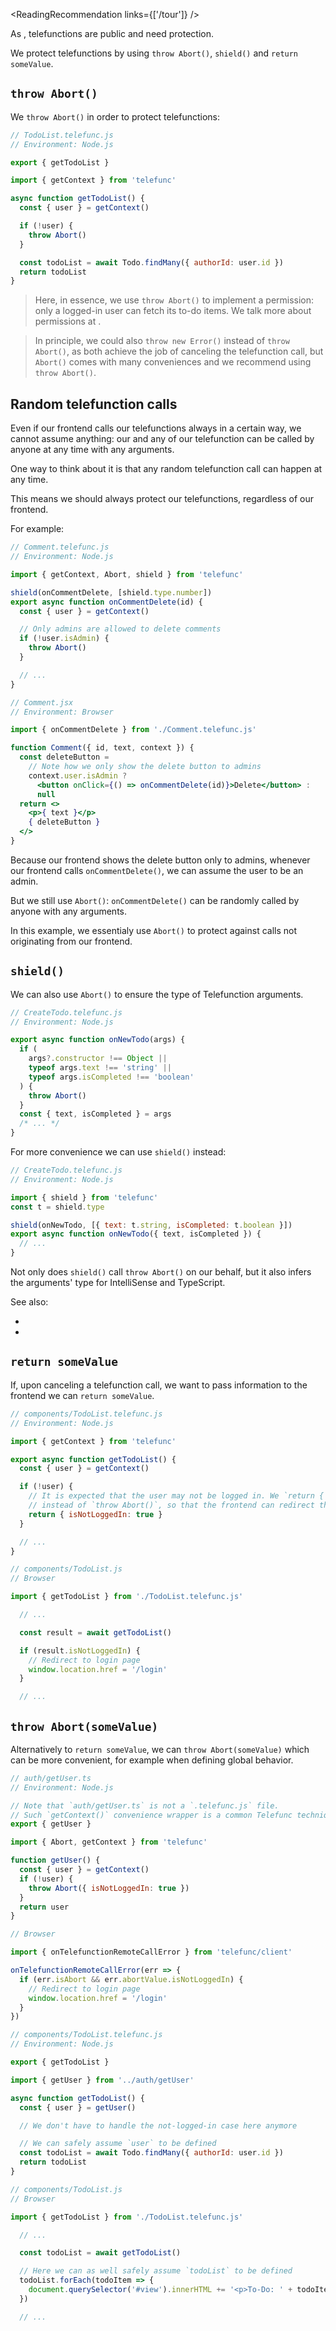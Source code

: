 
<ReadingRecommendation links={['/tour']} />

As <Link text="we have seen in the tour" href="/tour#telefunctions-need-protection" />, telefunctions are public and need protection.

We protect telefunctions by using `throw Abort()`, `shield()` and `return someValue`.

## `throw Abort()`

We `throw Abort()` in order to protect telefunctions:

```js
// TodoList.telefunc.js
// Environment: Node.js

export { getTodoList }

import { getContext } from 'telefunc'

async function getTodoList() {
  const { user } = getContext()

  if (!user) {
    throw Abort()
  }

  const todoList = await Todo.findMany({ authorId: user.id })
  return todoList
}
```

> Here, in essence, we use `throw Abort()` to implement a permission: only a logged-in user can fetch its to-do items.
> We talk more about permissions at <Link href="/permissions" />.

> In principle, we could also `throw new Error()` instead of `throw Abort()`, as both achieve the job of canceling the telefunction call, but `Abort()` comes with many conveniences and we recommend using `throw Abort()`.

## Random telefunction calls

Even if our frontend calls our telefunctions always in a certain way,
we cannot assume anything:
our <Link text="telefunctions are public" href="/tour#telefunctions-need-protection" />
and any of our telefunction can be called by anyone at any time with any arguments.

One way to think about it is that any random telefunction call can happen at any time.

This means we should always protect our telefunctions, regardless of our frontend.

For example:

```js
// Comment.telefunc.js
// Environment: Node.js

import { getContext, Abort, shield } from 'telefunc'

shield(onCommentDelete, [shield.type.number])
export async function onCommentDelete(id) {
  const { user } = getContext()

  // Only admins are allowed to delete comments
  if (!user.isAdmin) {
    throw Abort()
  }

  // ...
}
```

```jsx
// Comment.jsx
// Environment: Browser

import { onCommentDelete } from './Comment.telefunc.js'

function Comment({ id, text, context }) {
  const deleteButton =
    // Note how we only show the delete button to admins
    context.user.isAdmin ?
      <button onClick={() => onCommentDelete(id)}>Delete</button> :
      null
  return <>
    <p>{ text }</p>
    { deleteButton }
  </>
}
```

Because our frontend shows the delete button only to admins,
whenever our frontend calls `onCommentDelete()`,
we can assume the user to be an admin.

But we still use `Abort()`:
`onCommentDelete()` can be randomly called by anyone with any arguments.

In this example, we essentialy use `Abort()` to protect against calls not originating from our frontend.


## `shield()`

We can also use `Abort()` to ensure the type of Telefunction arguments.

```js
// CreateTodo.telefunc.js
// Environment: Node.js

export async function onNewTodo(args) {
  if (
    args?.constructor !== Object ||
    typeof args.text !== 'string' ||
    typeof args.isCompleted !== 'boolean'
  ) {
    throw Abort()
  }
  const { text, isCompleted } = args
  /* ... */
}
```

For more convenience we can use `shield()` instead:

```js
// CreateTodo.telefunc.js
// Environment: Node.js

import { shield } from 'telefunc'
const t = shield.type

shield(onNewTodo, [{ text: t.string, isCompleted: t.boolean }])
export async function onNewTodo({ text, isCompleted }) {
  // ...
}
```

Not only does `shield()` call `throw Abort()` on our behalf, but it also infers the arguments' type for IntelliSense and TypeScript.

See also:
 - <Link href="/typescript#shield" />
 - <Link href="/shield" />


## `return someValue`

If, upon canceling a telefunction call, we want to pass information to the frontend we can `return someValue`.

```js
// components/TodoList.telefunc.js
// Environment: Node.js

import { getContext } from 'telefunc'

export async function getTodoList() {
  const { user } = getContext()

  if (!user) {
    // It is expected that the user may not be logged in. We `return { isNotLoggedIn: true }`
    // instead of `throw Abort()`, so that the frontend can redirect the user to the login page.
    return { isNotLoggedIn: true }
  }

  // ...
}
```

```js
// components/TodoList.js
// Browser

import { getTodoList } from './TodoList.telefunc.js'

  // ...

  const result = await getTodoList()

  if (result.isNotLoggedIn) {
    // Redirect to login page
    window.location.href = '/login'
  }

  // ...
```

## `throw Abort(someValue)`

Alternatively to `return someValue`, we can `throw Abort(someValue)` which can be more convenient, for example when defining global behavior.

```js
// auth/getUser.ts
// Environment: Node.js

// Note that `auth/getUser.ts` is not a `.telefunc.js` file.
// Such `getContext()` convenience wrapper is a common Telefunc technique.
export { getUser }

import { Abort, getContext } from 'telefunc'

function getUser() {
  const { user } = getContext()
  if (!user) {
    throw Abort({ isNotLoggedIn: true })
  }
  return user
}
```
```js
// Browser

import { onTelefunctionRemoteCallError } from 'telefunc/client'

onTelefunctionRemoteCallError(err => {
  if (err.isAbort && err.abortValue.isNotLoggedIn) {
    // Redirect to login page
    window.location.href = '/login'
  }
})
```

```js
// components/TodoList.telefunc.js
// Environment: Node.js

export { getTodoList }

import { getUser } from '../auth/getUser'

async function getTodoList() {
  const { user } = getUser()

  // We don't have to handle the not-logged-in case here anymore

  // We can safely assume `user` to be defined
  const todoList = await Todo.findMany({ authorId: user.id })
  return todoList
}
```

```js
// components/TodoList.js
// Browser

import { getTodoList } from './TodoList.telefunc.js'

  // ...

  const todoList = await getTodoList()

  // Here we can as well safely assume `todoList` to be defined
  todoList.forEach(todoItem => {
    document.querySelector('#view').innerHTML += '<p>To-Do: ' + todoItem.text + '</p>'
  })

  // ...
```

